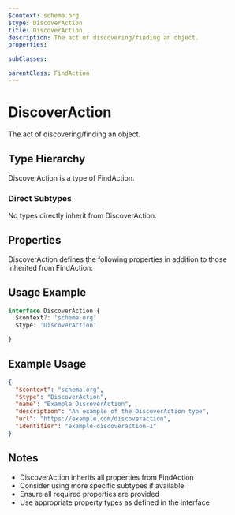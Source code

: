 ```yaml
---
$context: schema.org
$type: DiscoverAction
title: DiscoverAction
description: The act of discovering/finding an object.
properties:

subClasses:

parentClass: FindAction
---
```


# DiscoverAction

The act of discovering/finding an object.

## Type Hierarchy

DiscoverAction is a type of FindAction.

### Direct Subtypes

No types directly inherit from DiscoverAction.

## Properties

DiscoverAction defines the following properties in addition to those inherited from FindAction:



## Usage Example

```typescript
interface DiscoverAction {
  $context?: 'schema.org'
  $type: 'DiscoverAction'

}
```

## Example Usage

```json
{
  "$context": "schema.org",
  "$type": "DiscoverAction",
  "name": "Example DiscoverAction",
  "description": "An example of the DiscoverAction type",
  "url": "https://example.com/discoveraction",
  "identifier": "example-discoveraction-1"
}
```

## Notes

- DiscoverAction inherits all properties from FindAction
- Consider using more specific subtypes if available
- Ensure all required properties are provided
- Use appropriate property types as defined in the interface
